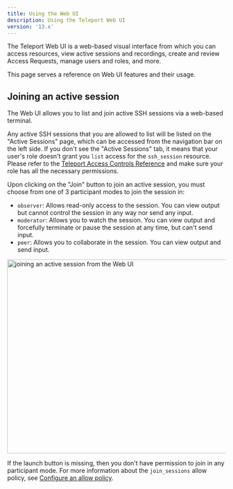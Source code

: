 ```yaml
---
title: Using the Web UI
description: Using the Teleport Web UI
version: '13.x'
---
```


The Teleport Web UI is a web-based visual interface from which you can access resources,
view active sessions and recordings, create and review Access Requests,
manage users and roles, and more.

This page serves a reference on Web UI features and their usage.

## Joining an active session

The Web UI allows you to list and join active SSH sessions via a web-based terminal.

Any active SSH sessions that you are allowed to list will be listed on the "Active Sessions" page, which can be
accessed from the navigation bar on the left side. If you don't see the "Active Sessions" tab, it means that your user's role doesn't grant
you `list` access for the `ssh_session` resource. Please refer to the [Teleport Access Controls Reference](/docs/ver/13.x/access-controls/reference)
and make sure your role has all the necessary permissions.

Upon clicking on the "Join" button to join an active session, you must choose from one of 3 participant modes to join the session in:

- `observer`: Allows read-only access to the session. You can view output but cannot control the session in any way nor send any input.
- `moderator`: Allows you to watch the session. You can view output and forcefully terminate or pause the session at any time, but can't send input.
- `peer`: Allows you to collaborate in the session. You can view output and send input.

<img src="/assets/webui-active-session-0471242e8b.png" alt="joining an active session from the Web UI" width="1137" height="446" />

If the launch button is missing, then you don't have permission to join in any participant mode.
For more information about the `join_sessions` allow policy, see [Configure an allow
policy](/docs/ver/13.x/access-controls/guides/moderated-sessions#configure-an-allow-policy).
